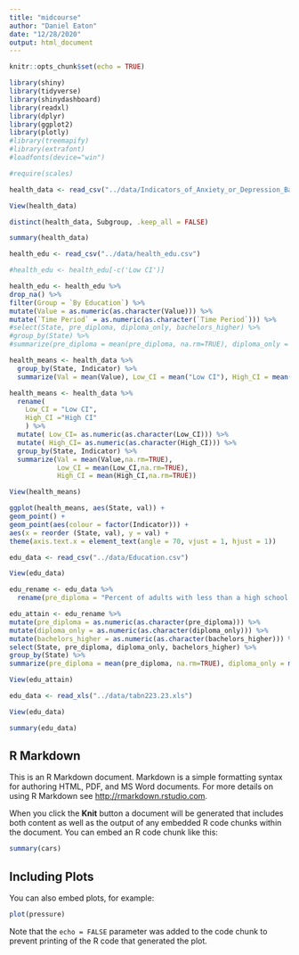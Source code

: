 ```yaml
---
title: "midcourse"
author: "Daniel Eaton"
date: "12/28/2020"
output: html_document
---
```


```r
knitr::opts_chunk$set(echo = TRUE)
```

```r
library(shiny)
library(tidyverse)
library(shinydashboard)
library(readxl)
library(dplyr)
library(ggplot2)
library(plotly)
#library(treemapify)
#library(extrafont)
#loadfonts(device="win")

#require(scales)
```

```r
health_data <- read_csv("../data/Indicators_of_Anxiety_or_Depression_Based_on_Reported_Frequency_of_Symptoms_During_Last_7_Days.csv")
```

```r
View(health_data)
```

```r
distinct(health_data, Subgroup, .keep_all = FALSE)
```

```r
summary(health_data)
```
 
```r
health_edu <- read_csv("../data/health_edu.csv")
```

```r
#health_edu <- health_edu[-c('Low CI')]
```

```r
health_edu <- health_edu %>%
drop_na() %>%
filter(Group = `By Education`) %>%
mutate(Value = as.numeric(as.character(Value))) %>%
mutate(`Time Period` = as.numeric(as.character(`Time Period`))) %>%
#select(State, pre_diploma, diploma_only, bachelors_higher) %>%
#group_by(State) %>%
#summarize(pre_diploma = mean(pre_diploma, na.rm=TRUE), diploma_only = mean(diploma_only, na.rm=TRUE), bachelors_higher = mean(bachelors_higher, na.rm=TRUE))
```

```r
health_means <- health_data %>%
  group_by(State, Indicator) %>%
  summarize(Val = mean(Value), Low_CI = mean("Low CI"), High_CI = mean("High CI"), CI = mean("Confidence Interval"), Quartile_Range = mean("Quartile Range"))
```

```r
health_means <- health_data %>%
  rename(
    Low_CI = "Low CI",
    High_CI ="High CI"
    ) %>%
  mutate( Low_CI= as.numeric(as.character(Low_CI))) %>%
  mutate( High_CI= as.numeric(as.character(High_CI))) %>%
  group_by(State, Indicator) %>%
  summarize(Val = mean(Value,na.rm=TRUE),
            Low_CI = mean(Low_CI,na.rm=TRUE),
            High_CI = mean(High_CI,na.rm=TRUE))
```

```r
View(health_means)
```

```r
ggplot(health_means, aes(State, val)) +
geom_point() +
geom_point(aes(colour = factor(Indicator))) +
aes(x = reorder (State, val), y = val) +
theme(axis.text.x = element_text(angle = 70, vjust = 1, hjust = 1))
```
```r
edu_data <- read_csv("../data/Education.csv")
```

```r
View(edu_data)
```

```r
edu_rename <- edu_data %>%
  rename(pre_diploma = "Percent of adults with less than a high school diploma, 2000", diploma_only = "Percent of adults with a high school diploma only, 2000", bachelors_higher = "Percent of adults with a bachelor's degree or higher, 2000")
```

```r
edu_attain <- edu_rename %>%
mutate(pre_diploma = as.numeric(as.character(pre_diploma))) %>%
mutate(diploma_only = as.numeric(as.character(diploma_only))) %>%
mutate(bachelors_higher = as.numeric(as.character(bachelors_higher))) %>%
select(State, pre_diploma, diploma_only, bachelors_higher) %>%
group_by(State) %>%
summarize(pre_diploma = mean(pre_diploma, na.rm=TRUE), diploma_only = mean(diploma_only, na.rm=TRUE), bachelors_higher = mean(bachelors_higher, na.rm=TRUE))
```

```r
View(edu_attain)
```








```r
edu_data <- read_xls("../data/tabn223.23.xls")
```

```r
View(edu_data)
```

```r
summary(edu_data)
```

## R Markdown

This is an R Markdown document. Markdown is a simple formatting syntax for authoring HTML, PDF, and MS Word documents. For more details on using R Markdown see <http://rmarkdown.rstudio.com>.

When you click the **Knit** button a document will be generated that includes both content as well as the output of any embedded R code chunks within the document. You can embed an R code chunk like this:

```r
summary(cars)
```

## Including Plots

You can also embed plots, for example:

```r
plot(pressure)
```

Note that the `echo = FALSE` parameter was added to the code chunk to prevent printing of the R code that generated the plot.
